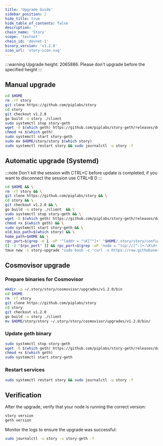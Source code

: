 ```yaml
---
title: 'Upgrade Guide'
sidebar_position: 2
hide_title: true
hide_table_of_contents: false
description: ''
chain_name: 'Story'
scope: 'testnet'
chain_id: 'devnet-1'
binary_version: 'v1.2.0'
icon_url: 'story-icon.svg'
---
```



<PageTitle
  iconUrl="img/story-icon.svg"
  title="Story Upgrade Guide"
  chainId="devnet-1"
  version="v1.2.0"
/>

:::warning
Upgrade height: 2065886. Please don't upgrade before the specified height
:::

## Manual upgrade

```bash
cd $HOME
rm -rf story
git clone https://github.com/piplabs/story
cd story
git checkout v1.2.0
go build -o story ./client 
sudo systemctl stop story-geth
wget -O $(which geth) https://github.com/piplabs/story-geth/releases/download/v1.0.2/geth-linux-amd64
chmod +x $(which geth)
sudo systemctl start story-geth
sudo mv $HOME/story/story $(which story)
sudo systemctl restart story && sudo journalctl -u story -f
```

## Automatic upgrade (Systemd)

:::note
Don't kill the session with CTRL+C before update is completed, if you want to disconnect the session use CTRL+B D
:::

```bash
cd $HOME && \
rm -rf story && \
git clone https://github.com/piplabs/story && \
cd story && \
git checkout v1.2.0 && \
go build -o story ./client  && \
sudo systemctl stop story-geth && \
wget -O $(which geth) https://github.com/piplabs/story-geth/releases/download/v1.0.2/geth-linux-amd64 && \
chmod +x $(which geth) && \
sudo systemctl start story-geth && \
old_bin_path=$(which story) && \
home_path=$HOME && \
rpc_port=$(grep -m 1 -oP '^laddr = "\K[^"]+' "$HOME/.story/story/config/config.toml" | cut -d ':' -f 3) && \
[[ -z "$rpc_port" ]] && rpc_port=$(grep -oP 'node = "tcp://[^:]+:\K\d+' "$HOME/.story/story/config/client.toml") ; \
tmux new -s story-upgrade "sudo bash -c 'curl -s https://raw.githubusercontent.com/itrocket-team/testnet_guides/main/utils/autoupgrade/upgrade.sh | bash -s -- -u \"2065886\" -b story -n \"$HOME/story/story\" -o \"$old_bin_path\" -h \"$home_path\" -p \"undefined\" -r \"$rpc_port\"'"
```

## Cosmovisor upgrade

### Prepare binaries for Cosmovisor

```bash
mkdir -p ~/.story/story/cosmovisor/upgrades/v1.2.0/bin
cd $HOME
rm -rf story
git clone https://github.com/piplabs/story
cd story
git checkout v1.2.0
go build -o story ./client 
mv $HOME/story/story ~/.story/story/cosmovisor/upgrades/v1.2.0/bin/
```

### Update geth binary

```bash
sudo systemctl stop story-geth
wget -O $(which geth) https://github.com/piplabs/story-geth/releases/download/v1.0.2/geth-linux-amd64
chmod +x $(which geth)
sudo systemctl start story-geth
```

### Restart services

```bash
sudo systemctl restart story && sudo journalctl -u story -f
```

## Verification

After the upgrade, verify that your node is running the correct version:

```bash
story version
geth version
```

Monitor the logs to ensure the upgrade was successful:

```bash
sudo journalctl -u story -u story-geth -f
```
